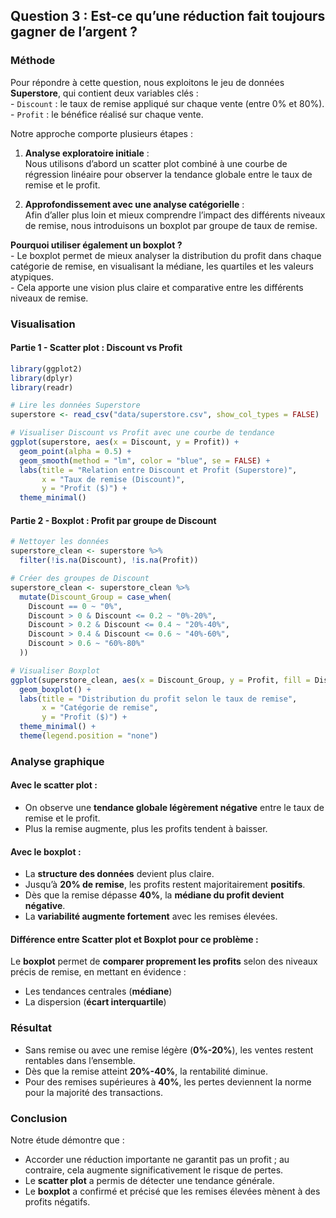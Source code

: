 ## Question 3 : Est-ce qu’une réduction fait toujours gagner de l’argent ?

### Méthode

Pour répondre à cette question, nous exploitons le jeu de données **Superstore**, qui contient deux variables clés :  
- `Discount` : le taux de remise appliqué sur chaque vente (entre 0% et 80%).  
- `Profit` : le bénéfice réalisé sur chaque vente.  

Notre approche comporte plusieurs étapes :

1. **Analyse exploratoire initiale** :  
   Nous utilisons d'abord un scatter plot combiné à une courbe de régression linéaire pour observer la tendance globale entre le taux de remise et le profit.

2. **Approfondissement avec une analyse catégorielle** :  
   Afin d'aller plus loin et mieux comprendre l'impact des différents niveaux de remise, nous introduisons un boxplot par groupe de taux de remise.

**Pourquoi utiliser également un boxplot ?**  
- Le boxplot permet de mieux analyser la distribution du profit dans chaque catégorie de remise, en visualisant la médiane, les quartiles et les valeurs atypiques.  
- Cela apporte une vision plus claire et comparative entre les différents niveaux de remise.  

### Visualisation

#### Partie 1 - Scatter plot : Discount vs Profit

```r
library(ggplot2)
library(dplyr)
library(readr)

# Lire les données Superstore
superstore <- read_csv("data/superstore.csv", show_col_types = FALSE)

# Visualiser Discount vs Profit avec une courbe de tendance
ggplot(superstore, aes(x = Discount, y = Profit)) +
  geom_point(alpha = 0.5) +
  geom_smooth(method = "lm", color = "blue", se = FALSE) +
  labs(title = "Relation entre Discount et Profit (Superstore)",
       x = "Taux de remise (Discount)",
       y = "Profit ($)") +
  theme_minimal()
```


#### Partie 2 - Boxplot : Profit par groupe de Discount

```r
# Nettoyer les données
superstore_clean <- superstore %>%
  filter(!is.na(Discount), !is.na(Profit))

# Créer des groupes de Discount
superstore_clean <- superstore_clean %>%
  mutate(Discount_Group = case_when(
    Discount == 0 ~ "0%",
    Discount > 0 & Discount <= 0.2 ~ "0%-20%",
    Discount > 0.2 & Discount <= 0.4 ~ "20%-40%",
    Discount > 0.4 & Discount <= 0.6 ~ "40%-60%",
    Discount > 0.6 ~ "60%-80%"
  ))

# Visualiser Boxplot
ggplot(superstore_clean, aes(x = Discount_Group, y = Profit, fill = Discount_Group)) +
  geom_boxplot() +
  labs(title = "Distribution du profit selon le taux de remise",
       x = "Catégorie de remise",
       y = "Profit ($)") +
  theme_minimal() +
  theme(legend.position = "none")
```



### Analyse graphique

#### Avec le scatter plot :

- On observe une **tendance globale légèrement négative** entre le taux de remise et le profit.
- Plus la remise augmente, plus les profits tendent à baisser.

#### Avec le boxplot :

- La **structure des données** devient plus claire.
- Jusqu'à **20% de remise**, les profits restent majoritairement **positifs**.
- Dès que la remise dépasse **40%**, la **médiane du profit devient négative**.
- La **variabilité augmente fortement** avec les remises élevées.

#### Différence entre Scatter plot et Boxplot pour ce problème :

Le **boxplot** permet de **comparer proprement les profits** selon des niveaux précis de remise, en mettant en évidence :

- Les tendances centrales (**médiane**)
- La dispersion (**écart interquartile**)

### Résultat

- Sans remise ou avec une remise légère (**0%-20%**), les ventes restent rentables dans l'ensemble.
- Dès que la remise atteint **20%-40%**, la rentabilité diminue.
- Pour des remises supérieures à **40%**, les pertes deviennent la norme pour la majorité des transactions.

### Conclusion

Notre étude démontre que :

- Accorder une réduction importante ne garantit pas un profit ; au contraire, cela augmente significativement le risque de pertes.
- Le **scatter plot** a permis de détecter une tendance générale.
- Le **boxplot** a confirmé et précisé que les remises élevées mènent à des profits négatifs.


